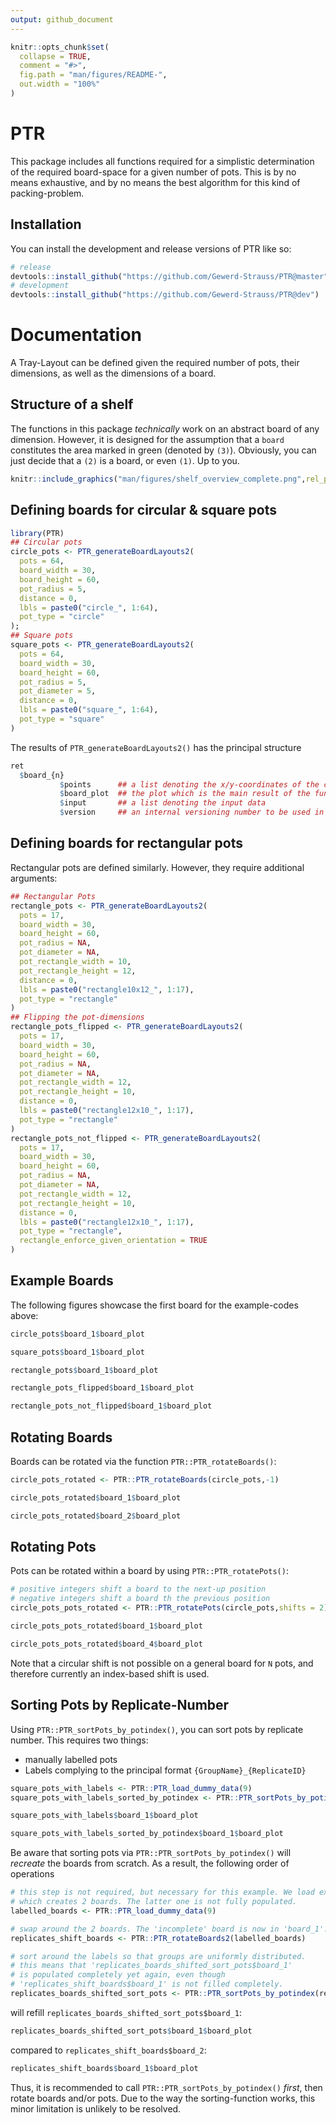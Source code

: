 ---
output: github_document
---

<!-- README.md is generated from README.Rmd. Please edit that file -->
<!-- In that case, don't forget to commit and push the resulting figure files, so they display on GitHub and CRAN. -->

```{r, include = FALSE}
knitr::opts_chunk$set(
  collapse = TRUE,
  comment = "#>",
  fig.path = "man/figures/README-",
  out.width = "100%"
)
```

# PTR

<!-- badges: start -->
<!-- badges: end -->

This package includes all functions required for a simplistic determination of the required board-space for a given number of pots. 
This is by no means exhaustive, and by no means the best algorithm for this kind of packing-problem.

## Installation

You can install the development and release versions of PTR like so:

``` r
# release
devtools::install_github("https://github.com/Gewerd-Strauss/PTR@master")
# development
devtools::install_github("https://github.com/Gewerd-Strauss/PTR@dev")
```

# Documentation

A Tray-Layout can be defined given the required number of pots, their dimensions, as well as the dimensions of a board.

## Structure of a shelf

The functions in this package _technically_ work on an abstract board of any dimension. 
However, it is designed for the assumption that a `board` constitutes the area marked in green (denoted by `(3)`).
Obviously, you can just decide that a `(2)` is a board, or even `(1)`. Up to you.

```{r shelf_overview, echo = FALSE, fig.alt = "An empty shelf. An entire level is marked as a '1', a side as '2' and a board as '3'."}
knitr::include_graphics("man/figures/shelf_overview_complete.png",rel_path = T)
```

## Defining boards for circular & square pots

```{r fdef_circle_square, echo = T, results = 'hide',message = FALSE}
library(PTR)
## Circular pots
circle_pots <- PTR_generateBoardLayouts2(
  pots = 64,
  board_width = 30,
  board_height = 60,
  pot_radius = 5,
  distance = 0,
  lbls = paste0("circle_", 1:64),
  pot_type = "circle"
);
## Square pots
square_pots <- PTR_generateBoardLayouts2(
  pots = 64,
  board_width = 30,
  board_height = 60,
  pot_radius = 5,
  pot_diameter = 5,
  distance = 0,
  lbls = paste0("square_", 1:64),
  pot_type = "square"
)
```
The results of `PTR_generateBoardLayouts2()` has the principal structure

```{r struct_output,eval = F}
ret
  $board_{n}
           $points      ## a list denoting the x/y-coordinates of the center point of a pot-graphic
           $board_plot  ## the plot which is the main result of the function
           $input       ## a list denoting the input data
           $version     ## an internal versioning number to be used in various function processing
```
## Defining boards for rectangular pots

Rectangular pots are defined similarly. However, they require additional arguments: 

```{r fdef_rect, echo = T, results = 'hide',message = FALSE}
## Rectangular Pots
rectangle_pots <- PTR_generateBoardLayouts2(
  pots = 17,
  board_width = 30,
  board_height = 60,
  pot_radius = NA,
  pot_diameter = NA,
  pot_rectangle_width = 10,
  pot_rectangle_height = 12,
  distance = 0,
  lbls = paste0("rectangle10x12_", 1:17),
  pot_type = "rectangle"
)
## Flipping the pot-dimensions 
rectangle_pots_flipped <- PTR_generateBoardLayouts2(
  pots = 17,
  board_width = 30,
  board_height = 60,
  pot_radius = NA,
  pot_diameter = NA,
  pot_rectangle_width = 12,
  pot_rectangle_height = 10,
  distance = 0,
  lbls = paste0("rectangle12x10_", 1:17),
  pot_type = "rectangle"
)
rectangle_pots_not_flipped <- PTR_generateBoardLayouts2(
  pots = 17,
  board_width = 30,
  board_height = 60,
  pot_radius = NA,
  pot_diameter = NA,
  pot_rectangle_width = 12,
  pot_rectangle_height = 10,
  distance = 0,
  lbls = paste0("rectangle12x10_", 1:17),
  pot_type = "rectangle",
  rectangle_enforce_given_orientation = TRUE
)
```

## Example Boards

The following figures showcase the first board for the example-codes above:
```{r circle_plot, echo = FALSE, warning = FALSE,fig.cap = "Fig.1: The first board for the circle-example above. Note that the x-&y-axis are not equally scaled."}
circle_pots$board_1$board_plot
```
```{r square_plot, echo = FALSE, warning = FALSE,fig.cap = "Fig.2: The first board for the square-example above. Note that the x-&y-axis are not equally scaled."}
square_pots$board_1$board_plot
```
```{r rectangle_plot, echo = FALSE, warning = FALSE,fig.cap = "Fig.3: The first board for the rectangle-example above."}
rectangle_pots$board_1$board_plot
```
```{r rectangle_flipped_plot, echo = FALSE, warning = FALSE,fig.cap = "Fig.4: The first board for the second rectangle-example above, where the pot-dimensions are flipped relative to the first one."}
rectangle_pots_flipped$board_1$board_plot
```
```{r rectangle_enforced_plot, echo = FALSE, warning = FALSE,fig.cap = "Fig.5: The first board for the second rectangle-example above, while enforcing the dimensions of 'board_width' & 'pot_width' to be locked to each other via setting 'rectangle_enforce_given_orientation=TRUE'. This option is intended to be used when rectangle-post _must_ be placed in a specific orientation, even if it doesn't fit the most pots onto a board. Notice that less pots could be fit onto the first board compared to the previous figures."}
rectangle_pots_not_flipped$board_1$board_plot
```

## Rotating Boards

Boards can be rotated via the function `PTR::PTR_rotateBoards()`:

```{r rotate_board_forwards, echo = T, results = 'hide', message = FALSE}
circle_pots_rotated <- PTR::PTR_rotateBoards(circle_pots,-1)
```
```{r circle_plot_rotated_forwards, echo = FALSE, warning = FALSE,fig.cap = "Fig.6: The first board now contains the pots of the previously-last board of 'circle_pots'."}
circle_pots_rotated$board_1$board_plot
```
```{r circle_plot_rotated_forwards2, echo = FALSE, warning = FALSE,fig.cap = "Fig.7: The second board now contains the pots of the previously-first board of 'circle_pots'."}
circle_pots_rotated$board_2$board_plot
```

## Rotating Pots

Pots can be rotated within a board by using `PTR::PTR_rotatePots()`:

```{r pot_rotation, echo = T, results = 'hide', message = FALSE}
# positive integers shift a board to the next-up position
# negative integers shift a board th the previous position
circle_pots_pots_rotated <- PTR::PTR_rotatePots(circle_pots,shifts = 2) 
```

```{r pot_rotation_plot, echo = FALSE, warning = FALSE, fig.cap = "Fig.8: Pots are rotated left to right, bottom to top on a per-board-basis"}
circle_pots_pots_rotated$board_1$board_plot
```
```{r pot_rotation_plot2, echo = FALSE, warning = FALSE, fig.cap = "Fig.9: Incomplete Trays behave as complete trays when rotating pots."}
circle_pots_pots_rotated$board_4$board_plot
```

Note that a circular shift is not possible on a general board for `N` pots, and therefore
currently an index-based shift is used.

## Sorting Pots by Replicate-Number

Using `PTR::PTR_sortPots_by_potindex()`, you can sort pots by replicate number.
This requires two things:

- manually labelled pots
- Labels complying to the principal format `{GroupName}_{ReplicateID}`

```{r pot_randomisation, message = FALSE, warning = FALSE, include = FALSE}
square_pots_with_labels <- PTR::PTR_load_dummy_data(9)
square_pots_with_labels_sorted_by_potindex <- PTR::PTR_sortPots_by_potindex(square_pots_with_labels)
```

```{r pot_randomisation_pre, echo = FALSE, warning = FALSE, fig.cap = "Fig.10: Pots with names assigned in sequential order"}
square_pots_with_labels$board_1$board_plot
```

```{r pot_randomisation_post, echo = FALSE, warning = FALSE, fig.cap = "Fig.11: Pots ordered by replicate-index"}
square_pots_with_labels_sorted_by_potindex$board_1$board_plot
```

Be aware that sorting pots via `PTR::PTR_sortPots_by_potindex()` will _recreate_ the boards from scratch.
As a result, the following order of operations 

```{r pot_randomisation_refilles_boards, echo=TRUE, message=FALSE, results='hide'}
# this step is not required, but necessary for this example. We load example 9, 
# which creates 2 boards. The latter one is not fully populated.
labelled_boards <- PTR::PTR_load_dummy_data(9)

# swap around the 2 boards. The 'incomplete' board is now in 'board_1'.
replicates_shift_boards <- PTR::PTR_rotateBoards2(labelled_boards) 

# sort around the labels so that groups are uniformly distributed.
# this means that 'replicates_boards_shifted_sort_pots$board_1'
# is populated completely yet again, even though
# 'replicates_shift_boards$board_1' is not filled completely.
replicates_boards_shifted_sort_pots <- PTR::PTR_sortPots_by_potindex(replicates_shift_boards)
```

will refill `replicates_boards_shifted_sort_pots$board_1`:

```{r pot_randomisation_refilles_boards_post1, echo = FALSE, warning = FALSE, fig.cap = "Fig.12: board_1 was refilled again."}
replicates_boards_shifted_sort_pots$board_1$board_plot
```

compared to `replicates_shift_boards$board_2`:

```{r pot_randomisation_refilles_boards_post, echo = FALSE, warning = FALSE, fig.cap = "Fig.13: board_1 prior to sorting pots by potIndex"}
replicates_shift_boards$board_1$board_plot
```

Thus, it is recommended to call `PTR::PTR_sortPots_by_potindex()` _first_, then rotate boards and/or pots.
Due to the way the sorting-function works, this minor limitation is unlikely to be resolved.
